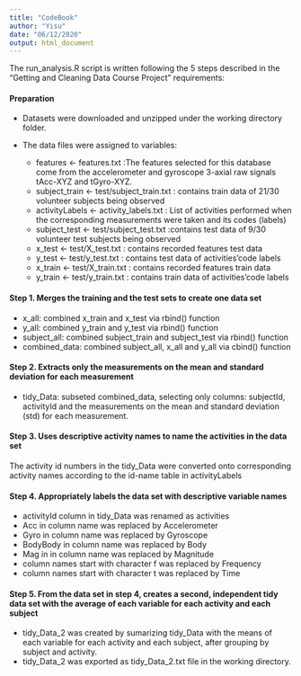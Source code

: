 ```yaml
---
title: "CodeBook"
author: "Yisu"
date: "06/12/2020"
output: html_document
---
```


The run_analysis.R script is written following the 5 steps described in the "Getting and Cleaning Data Course Project" requirements:

#### Preparation
  * Datasets were downloaded and unzipped under the working directory folder.
  * The data files were assigned to variables:

    + features <- features.txt :The features selected for this database come from the accelerometer and gyroscope 3-axial raw signals tAcc-XYZ and tGyro-XYZ.
    + subject_train <- test/subject_train.txt : contains train data of 21/30 volunteer subjects being observed
    + activityLabels <- activity_labels.txt : List of activities performed when the corresponding measurements were taken and its codes (labels)
    + subject_test <- test/subject_test.txt :contains test data of 9/30 volunteer test subjects being observed
    + x_test <- test/X_test.txt : contains recorded features test data
    + y_test <- test/y_test.txt : contains test data of activities’code labels
    + x_train <- test/X_train.txt : contains recorded features train data
    + y_train <- test/y_train.txt : contains train data of activities’code labels

#### Step 1. Merges the training and the test sets to create one data set
  * x_all: combined x_train and x_test via rbind() function
  * y_all: combined y_train and y_test via rbind() function
  * subject_all: combined subject_train and subject_test via rbind() function
  * combined_data: combined subject_all, x_all and y_all via cbind() function

#### Step 2. Extracts only the measurements on the mean and standard deviation for each measurement
  * tidy_Data: subseted combined_data, selecting only columns: subjectId, activityId and the measurements on the mean and standard deviation (std) for each measurement.

#### Step 3. Uses descriptive activity names to name the activities in the data set
The activity id numbers in the tidy_Data were converted onto corresponding activity names according to the id-name table in activityLabels

#### Step 4. Appropriately labels the data set with descriptive variable names
  * activityId column in tidy_Data was renamed as activities
  * Acc in column name was replaced by Accelerometer
  * Gyro in column name was replaced by Gyroscope
  * BodyBody in column name was replaced by Body
  * Mag in in column name was replaced by Magnitude
  * column names start with character f was replaced by Frequency
  * column names start with character t was replaced by Time

#### Step 5. From the data set in step 4, creates a second, independent tidy data set with the average of each variable for each activity and each subject
  * tidy_Data_2 was created by sumarizing tidy_Data with the means of each variable for each activity and each subject, after grouping by subject and activity.
  * tidy_Data_2 was exported as tidy_Data_2.txt file in the working directory.